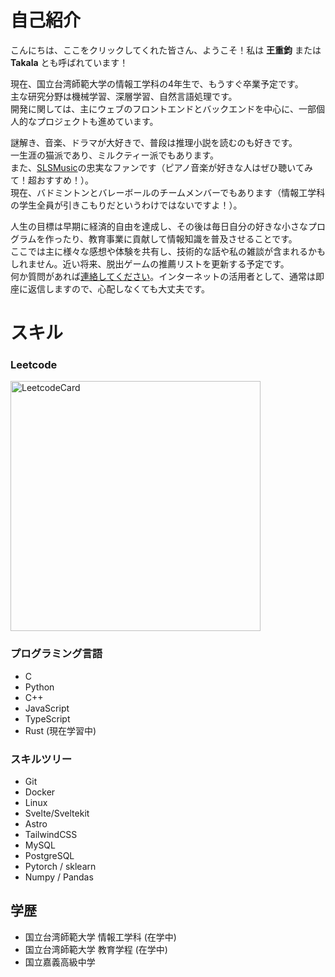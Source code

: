 
# 自己紹介

こんにちは、ここをクリックしてくれた皆さん、ようこそ！私は **王重鈞** または **Takala** とも呼ばれています！

現在、国立台湾師範大学の情報工学科の4年生で、もうすぐ卒業予定です。  
主な研究分野は機械学習、深層学習、自然言語処理です。  
開発に関しては、主にウェブのフロントエンドとバックエンドを中心に、一部個人的なプロジェクトも進めています。

謎解き、音楽、ドラマが大好きで、普段は推理小説を読むのも好きです。  
一生涯の猫派であり、ミルクティー派でもあります。  
また、[SLSMusic](https://www.youtube.com/@SLSMusic)の忠実なファンです（ピアノ音楽が好きな人はぜひ聴いてみて！超おすすめ！）。  
現在、バドミントンとバレーボールのチームメンバーでもあります（情報工学科の学生全員が引きこもりだというわけではないですよ！）。

人生の目標は早期に経済的自由を達成し、その後は毎日自分の好きな小さなプログラムを作ったり、教育事業に貢献して情報知識を普及させることです。  
ここでは主に様々な感想や体験を共有し、技術的な話や私の雑談が含まれるかもしれません。近い将来、脱出ゲームの推薦リストを更新する予定です。  
何か質問があれば[連絡してください](mailto:ccwangtakala@gmail.com)。インターネットの活用者として、通常は即座に返信しますので、心配しなくても大丈夫です。

# スキル

### Leetcode
<img src={leetcode_card.src} alt="LeetcodeCard" width="400"/>

### プログラミング言語
- C
- Python
- C++
- JavaScript
- TypeScript
- Rust (現在学習中)

### スキルツリー
- Git
- Docker
- Linux
- Svelte/Sveltekit
- Astro
- TailwindCSS
- MySQL
- PostgreSQL
- Pytorch / sklearn
- Numpy / Pandas    

## 学歴

- 国立台湾師範大学 情報工学科 (在学中)
- 国立台湾師範大学 教育学程 (在学中)
- 国立嘉義高級中学
